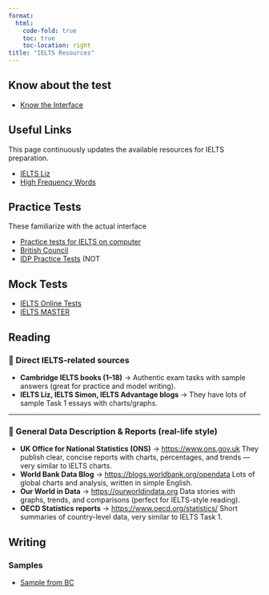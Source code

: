 ```yaml
---
format:
  html:
    code-fold: true
    toc: true
    toc-location: right
title: "IELTS Resources"
---
```


## Know about the test

- [Know the Interface](https://takeielts.britishcouncil.org/take-ielts/prepare/free-ielts-english-practice-tests/ielts-on-computer/about/introduction)

## Useful Links

This page continuously updates the available resources for IELTS preparation.

- [IELTS Liz](https://ieltsliz.com/?src=portal.statmania.info/ielts)
- [High Frequency Words](https://ieltsonlinetests.com/listening-tips/378-high-frequency-words-in-listening/?src=portal.statmania.info/ielts)

## Practice Tests

These familiarize with the actual interface

- [Practice tests for IELTS on computer](https://takeielts.britishcouncil.org/take-ielts/prepare/free-ielts-english-practice-tests/ielts-on-computer/practice-tests?src=portal.statmania.info/ielts)
- [British Council](https://ielts-ready-member.britishcouncil.org/platform/nui/reactui/build/index.html?ae17a#?src=portal.statmania.info/ielts)
- [IDP Practice Tests](https://ielts.idp.com/prepare/all-test-types/all-skills/practice-test?src=portal.statmania.info/ielts) (NOT


## Mock Tests

- [IELTS Online Tests](https://ieltsonlinetests.com/ielts-exam-library?src=portal.statmania.info/ielts)
- [IELTS MASTER](https://practicepteonline.com?src=portal.statmania.info/ielts)

## Reading

### 🔹 Direct IELTS-related sources

* **Cambridge IELTS books (1–18)** → Authentic exam tasks with sample answers (great for practice and model writing).
* **IELTS Liz, IELTS Simon, IELTS Advantage blogs** → They have lots of sample Task 1 essays with charts/graphs.

---

### 🔹 General Data Description & Reports (real-life style)

* **UK Office for National Statistics (ONS)** → [https://www.ons.gov.uk](https://www.ons.gov.uk?src=portal.statmania.info/ielts)
  They publish clear, concise reports with charts, percentages, and trends — very similar to IELTS charts.
* **World Bank Data Blog** → [https://blogs.worldbank.org/opendata](https://blogs.worldbank.org/opendata?src=portal.statmania.info/ielts)
  Lots of global charts and analysis, written in simple English.
* **Our World in Data** → [https://ourworldindata.org](https://ourworldindata.org?src=portal.statmania.info/ielts)
  Data stories with graphs, trends, and comparisons (perfect for IELTS-style reading).
* **OECD Statistics reports** → [https://www.oecd.org/statistics/](https://www.oecd.org/statistics/?src=portal.statmania.info/ielts)
  Short summaries of country-level data, very similar to IELTS Task 1.

## Writing

### Samples

- [Sample from BC](https://takeielts.britishcouncil.org/sites/default/files/academic-writing-sample-candidate-responses-and-examiner-comments_0.pdf?src=portal.statmania.info/ielts)
